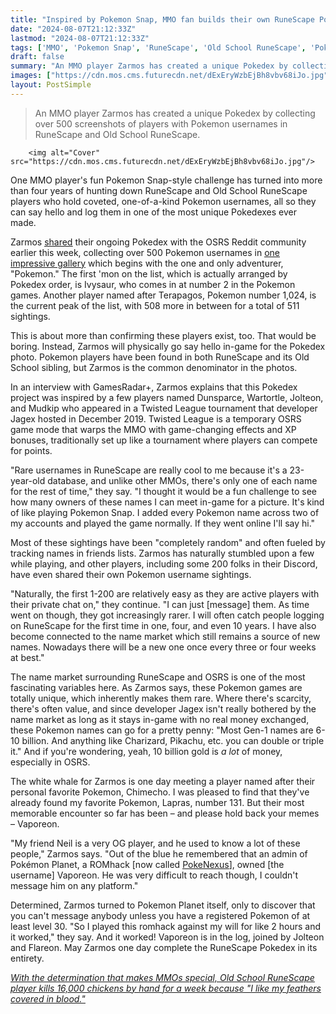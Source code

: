 ```yaml
---
title: "Inspired by Pokemon Snap, MMO fan builds their own RuneScape Pokedex by spending 4 years tracking down over 500 players with Pokemon usernames worth billions of gold"
date: "2024-08-07T21:12:33Z"
lastmod: "2024-08-07T21:12:33Z"
tags: ['MMO', 'Pokemon Snap', 'RuneScape', 'Old School RuneScape', 'Pokedex', 'Zarmos', 'Ivysaur', 'Terapagos', 'Dunsparce', 'Wartortle', 'Jolteon', 'Mudkip', 'Twisted League', 'Pokemon', 'Chimecho', 'Lapras', 'Vaporeon', 'PokeNexus']
draft: false
summary: "An MMO player Zarmos has created a unique Pokedex by collecting over 500 screenshots of players with Pokemon usernames in RuneScape and Old School RuneScape."
images: ["https://cdn.mos.cms.futurecdn.net/dExEryWzbEjBh8vbv68iJo.jpg"]
layout: PostSimple
---
```

> An MMO player Zarmos has created a unique Pokedex by collecting over 500 screenshots of players with Pokemon usernames in RuneScape and Old School RuneScape.


        <img alt="Cover" src="https://cdn.mos.cms.futurecdn.net/dExEryWzbEjBh8vbv68iJo.jpg"/>
        
One MMO player's fun Pokemon Snap-style challenge has turned into more than four years of hunting down RuneScape and Old School RuneScape players who hold coveted, one-of-a-kind Pokemon usernames, all so they can say hello and log them in one of the most unique Pokedexes ever made. 

Zarmos [<u>shared</u>](https://www.reddit.com/r/runescape/comments/1ejuwer/i_have_collected_screenshots_with_over_500/) their ongoing Pokedex with the OSRS Reddit community earlier this week, collecting over 500 Pokemon usernames in [<u>one impressive gallery</u>](https://imgur.com/a/over-500-pokemon-rsns-sorted-by-dex-Rjuq7sV) which begins with the one and only adventurer, "Pokemon." The first 'mon on the list, which is actually arranged by Pokedex order, is Ivysaur, who comes in at number 2 in the Pokemon games. Another player named after Terapagos, Pokemon number 1,024, is the current peak of the list, with 508 more in between for a total of 511 sightings. 

This is about more than confirming these players exist, too. That would be boring. Instead, Zarmos will physically go say hello in-game for the Pokedex photo. Pokemon players have been found in both RuneScape and its Old School sibling, but Zarmos is the common denominator in the photos. 

In an interview with GamesRadar+, Zarmos explains that this Pokedex project was inspired by a few players named Dunsparce, Wartortle, Jolteon, and Mudkip who appeared in a Twisted League tournament that developer Jagex hosted in December 2019. Twisted League is a temporary OSRS game mode that warps the MMO with game-changing effects and XP bonuses, traditionally set up like a tournament where players can compete for points. 

"Rare usernames in RuneScape are really cool to me because it's a 23-year-old database, and unlike other MMOs, there's only one of each name for the rest of time," they say. "I thought it would be a fun challenge to see how many owners of these names I can meet in-game for a picture. It's kind of like playing Pokemon Snap. I added every Pokemon name across two of my accounts and played the game normally. If they went online I'll say hi." 

Most of these sightings have been "completely random" and often fueled by tracking names in friends lists. Zarmos has naturally stumbled upon a few while playing, and other players, including some 200 folks in their Discord, have even shared their own Pokemon username sightings. 

"Naturally, the first 1-200 are relatively easy as they are active players with their private chat on," they continue. "I can just [message] them. As time went on though, they got increasingly rarer. I will often catch people logging on RuneScape for the first time in one, four, and even 10 years. I have also become connected to the name market which still remains a source of new names. Nowadays there will be a new one once every three or four weeks at best." 

The name market surrounding RuneScape and OSRS is one of the most fascinating variables here. As Zarmos says, these Pokemon games are totally unique, which inherently makes them rare. Where there's scarcity, there's often value, and since developer Jagex isn't really bothered by the name market as long as it stays in-game with no real money exchanged, these Pokemon names can go for a pretty penny: "Most Gen-1 names are 6-10 billion. And anything like Charizard, Pikachu, etc. you can double or triple it." And if you're wondering, yeah, 10 billion gold is *a lot* of money, especially in OSRS. 

The white whale for Zarmos is one day meeting a player named after their personal favorite Pokemon, Chimecho. I was pleased to find that they've already found my favorite Pokemon, Lapras, number 131. But their most memorable encounter so far has been – and please hold back your memes – Vaporeon. 

"My friend Neil is a very OG player, and he used to know a lot of these people," Zarmos says. "Out of the blue he remembered that an admin of Pokémon Planet, a ROMhack [now called [<u>PokeNexus</u>](https://poke-nexus.com/)], owned [the username] Vaporeon. He was very difficult to reach though, I couldn't message him on any platform."

Determined, Zarmos turned to Pokemon Planet itself, only to discover that you can't message anybody unless you have a registered Pokemon of at least level 30. "So I played this romhack against my will for like 2 hours and it worked," they say. And it worked! Vaporeon is in the log, joined by Jolteon and Flareon. May Zarmos one day complete the RuneScape Pokedex in its entirety. 

[<u><em>With the determination that makes MMOs special, Old School RuneScape player kills 16,000 chickens by hand for a week because "I like my feathers covered in blood."</em></u>](https://www.gamesradar.com/games/mmo/with-the-determination-that-makes-mmos-special-old-school-runescape-player-kills-16000-chickens-by-hand-for-a-week-because-i-like-my-feathers-covered-in-blood/)
        